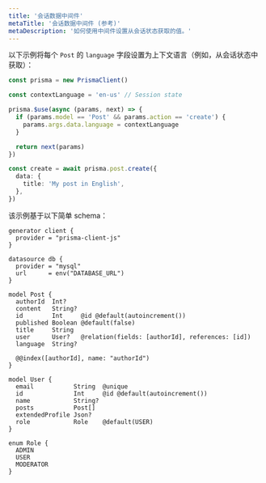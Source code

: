 ```yaml
---
title: '会话数据中间件'
metaTitle: '会话数据中间件 (参考)'
metaDescription: '如何使用中间件设置从会话状态获取的值。'
---
```


<TopBlock>

以下示例将每个 `Post` 的 `language` 字段设置为上下文语言（例如，从会话状态中获取）：

```ts
const prisma = new PrismaClient()

const contextLanguage = 'en-us' // Session state

prisma.$use(async (params, next) => {
  if (params.model == 'Post' && params.action == 'create') {
    params.args.data.language = contextLanguage
  }

  return next(params)
})

const create = await prisma.post.create({
  data: {
    title: 'My post in English',
  },
})
```

该示例基于以下简单 schema：

```prisma
generator client {
  provider = "prisma-client-js"
}

datasource db {
  provider = "mysql"
  url      = env("DATABASE_URL")
}

model Post {
  authorId  Int?
  content   String?
  id        Int     @id @default(autoincrement())
  published Boolean @default(false)
  title     String
  user      User?   @relation(fields: [authorId], references: [id])
  language  String?

  @@index([authorId], name: "authorId")
}

model User {
  email           String  @unique
  id              Int     @id @default(autoincrement())
  name            String?
  posts           Post[]
  extendedProfile Json?
  role            Role    @default(USER)
}

enum Role {
  ADMIN
  USER
  MODERATOR
}
```

</TopBlock>
